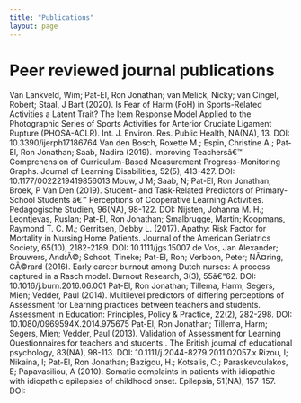 ```yaml
---
title: "Publications"
layout: page
---
```




# Peer reviewed journal publications

Van Lankveld, Wim; Pat-El, Ron Jonathan; van Melick, Nicky; van Cingel, Robert; Staal, J Bart (2020). Is Fear of Harm (FoH) in Sports-Related Activities a Latent Trait? The Item Response Model Applied to the Photographic Series of Sports Activities for Anterior Cruciate Ligament Rupture (PHOSA-ACLR). Int. J. Environ. Res. Public Health, NA(NA), 13. DOI: 10.3390/ijerph17186764
Van den Bosch, Roxette M.; Espin, Christine A.; Pat-El, Ron Jonathan; Saab, Nadira (2019). Improving Teachersâ€™ Comprehension of Curriculum-Based Measurement Progress-Monitoring Graphs. Journal of Learning Disabilities, 52(5), 413-427. DOI: 10.1177/0022219419856013
Mouw, J M; Saab, N; Pat-El, Ron Jonathan; Broek, P Van Den (2019). Student- and Task-Related Predictors of Primary-School Students â€™ Perceptions of Cooperative Learning Activities. Pedagogische Studien, 96(NA), 98-122. DOI:
Nijsten, Johanna M. H.; Leontjevas, Ruslan; Pat-El, Ron Jonathan; Smalbrugge, Martin; Koopmans, Raymond T. C. M.; Gerritsen, Debby L. (2017). Apathy: Risk Factor for Mortality in Nursing Home Patients. Journal of the American Geriatrics Society, 65(10), 2182-2189. DOI: 10.1111/jgs.15007
de Vos, Jan Alexander; Brouwers, AndrÃ©; Schoot, Tineke; Pat-El, Ron; Verboon, Peter; NÃ¤ring, GÃ©rard (2016). Early career burnout among Dutch nurses: A process captured in a Rasch model. Burnout Research, 3(3), 55â€“62. DOI: 10.1016/j.burn.2016.06.001
Pat-El, Ron Jonathan; Tillema, Harm; Segers, Mien; Vedder, Paul (2014). Multilevel predictors of differing perceptions of Assessment for Learning practices between teachers and students. Assessment in Education: Principles, Policy & Practice, 22(2), 282-298. DOI: 10.1080/0969594X.2014.975675
Pat-El, Ron Jonathan; Tillema, Harm; Segers, Mien; Vedder, Paul (2013). Validation of Assessment for Learning Questionnaires for teachers and students.. The British journal of educational psychology, 83(NA), 98-113. DOI: 10.1111/j.2044-8279.2011.02057.x
Rizou, I; Nikaina, I; Pat-El, Ron Jonathan; Bazigou, H.; Kotsalis, C.; Paraskevoulakos, E; Papavasiliou, A (2010). Somatic complaints in patients with idiopathic with idiopathic epilepsies of childhood onset. Epilepsia, 51(NA), 157-157. DOI:
